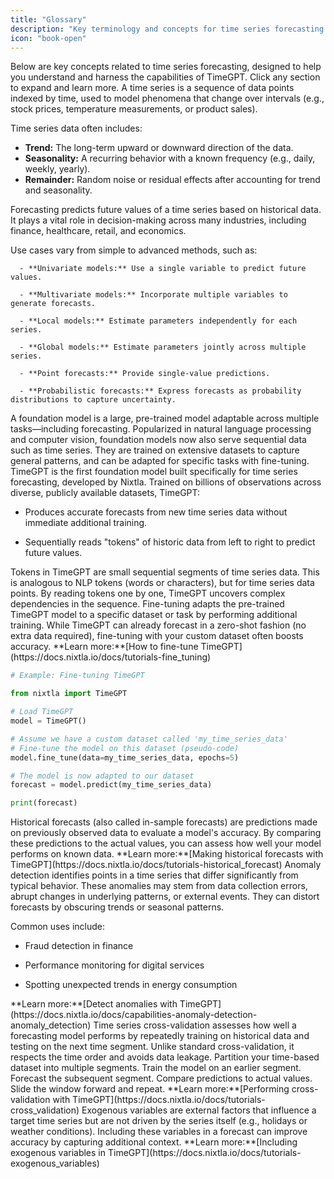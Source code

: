 ```yaml
---
title: "Glossary"
description: "Key terminology and concepts for time series forecasting with TimeGPT"
icon: "book-open"
---
```


<Info>
Below are key concepts related to time series forecasting, designed to help you understand and harness the capabilities of TimeGPT. Click any section to expand and learn more.
</Info>

<AccordionGroup>

<Accordion title="Time Series">
A time series is a sequence of data points indexed by time, used to model phenomena that change over intervals (e.g., stock prices, temperature measurements, or product sales).


Time series data often includes:
- **Trend:** The long-term upward or downward direction of the data.
- **Seasonality:** A recurring behavior with a known frequency (e.g., daily, weekly, yearly).
- **Remainder:** Random noise or residual effects after accounting for trend and seasonality.
</Accordion>

<Accordion title="Forecasting">
Forecasting predicts future values of a time series based on historical data. It plays a vital role in decision-making across many industries, including finance, healthcare, retail, and economics.

Use cases vary from simple to advanced methods, such as:
<Tabs>
  <Tab title="Model Approaches">

      - **Univariate models:** Use a single variable to predict future values.

      - **Multivariate models:** Incorporate multiple variables to generate forecasts.

      - **Local models:** Estimate parameters independently for each series.

      - **Global models:** Estimate parameters jointly across multiple series.


  </Tab>
  <Tab title="Forecast Types">

      - **Point forecasts:** Provide single-value predictions.

      - **Probabilistic forecasts:** Express forecasts as probability distributions to capture uncertainty.


  </Tab>
</Tabs>
</Accordion>

<Accordion title="Foundation Model">
A foundation model is a large, pre-trained model adaptable across multiple tasks—including forecasting. Popularized in natural language processing and computer vision, foundation models now also serve sequential data such as time series. They are trained on extensive datasets to capture general patterns, and can be adapted for specific tasks with fine-tuning.
</Accordion>

<Accordion title="TimeGPT">
TimeGPT is the first foundation model built specifically for time series forecasting, developed by Nixtla. Trained on billions of observations across diverse, publicly available datasets, TimeGPT:

  - Produces accurate forecasts from new time series data without immediate additional training.

  - Sequentially reads "tokens" of historic data from left to right to predict future values.


</Accordion>

<Accordion title="Tokens">
Tokens in TimeGPT are small sequential segments of time series data. This is analogous to NLP tokens (words or characters), but for time series data points. By reading tokens one by one, TimeGPT uncovers complex dependencies in the sequence.
</Accordion>

<Accordion title="Fine-tuning">
Fine-tuning adapts the pre-trained TimeGPT model to a specific dataset or task by performing additional training. While TimeGPT can already forecast in a zero-shot fashion (no extra data required), fine-tuning with your custom dataset often boosts accuracy.

<Info>
  **Learn more:**[How to fine-tune TimeGPT](https://docs.nixtla.io/docs/tutorials-fine_tuning)
</Info>

```python fine-tuning-example
# Example: Fine-tuning TimeGPT

from nixtla import TimeGPT

# Load TimeGPT
model = TimeGPT()

# Assume we have a custom dataset called 'my_time_series_data'
# Fine-tune the model on this dataset (pseudo-code)
model.fine_tune(data=my_time_series_data, epochs=5)

# The model is now adapted to our dataset
forecast = model.predict(my_time_series_data)

print(forecast)
```
</Accordion>

<Accordion title="Historical Forecasts">
Historical forecasts (also called in-sample forecasts) are predictions made on previously observed data to evaluate a model's accuracy. By comparing these predictions to the actual values, you can assess how well your model performs on known data.

<Info>
  **Learn more:**[Making historical forecasts with TimeGPT](https://docs.nixtla.io/docs/tutorials-historical_forecast)
</Info>
</Accordion>

<Accordion title="Anomaly Detection">
Anomaly detection identifies points in a time series that differ significantly from typical behavior. These anomalies may stem from data collection errors, abrupt changes in underlying patterns, or external events. They can distort forecasts by obscuring trends or seasonal patterns.

Common uses include:

  - Fraud detection in finance

  - Performance monitoring for digital services

  - Spotting unexpected trends in energy consumption



<Info>
  **Learn more:**[Detect anomalies with TimeGPT](https://docs.nixtla.io/docs/capabilities-anomaly-detection-anomaly_detection)
</Info>
</Accordion>

<Accordion title="Time Series Cross Validation">
Time series cross-validation assesses how well a forecasting model performs by repeatedly training on historical data and testing on the next time segment. Unlike standard cross-validation, it respects the time order and avoids data leakage.

<Steps>
  <Step>Partition your time-based dataset into multiple segments.</Step>
  <Step>Train the model on an earlier segment.</Step>
  <Step>Forecast the subsequent segment.</Step>
  <Step>Compare predictions to actual values.</Step>
  <Step>Slide the window forward and repeat.</Step>
</Steps>

<Info>
  **Learn more:**[Performing cross-validation with TimeGPT](https://docs.nixtla.io/docs/tutorials-cross_validation)
</Info>
</Accordion>

<Accordion title="Exogenous Variables">
Exogenous variables are external factors that influence a target time series but are not driven by the series itself (e.g., holidays or weather conditions). Including these variables in a forecast can improve accuracy by capturing additional context.

<Info>
  **Learn more:**[Including exogenous variables in TimeGPT](https://docs.nixtla.io/docs/tutorials-exogenous_variables)
</Info>
</Accordion>

</AccordionGroup>